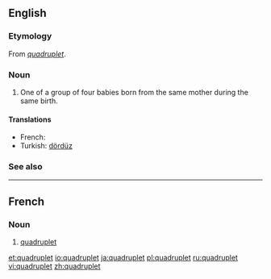 {{wikipedia}}
==English==

===Etymology===
From {{etyl|fr}} ''[[#French|quadruplet]]''.

===Noun===
{{en-noun}}

# One of a group of four babies born from the same mother during the same birth.

====Translations====
{{trans-top|infant born as one of four}}
* French: {{t+|fr|quadruplé}}
* Turkish: [[dördüz]]
{{trans-mid}}
{{trans-bottom}}

===See also===
{{coefficient}}

----

==French==

===Noun===
{{fr-noun|m}}

# [[#Noun|quadruplet]]

[[et:quadruplet]]
[[io:quadruplet]]
[[ja:quadruplet]]
[[pl:quadruplet]]
[[ru:quadruplet]]
[[vi:quadruplet]]
[[zh:quadruplet]]